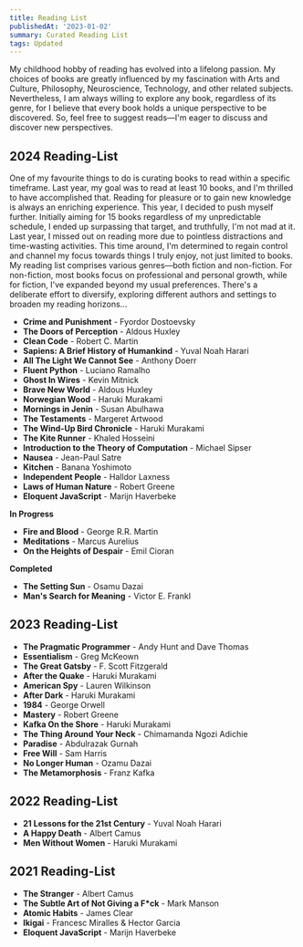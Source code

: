 ```yaml
---
title: Reading List
publishedAt: '2023-01-02'
summary: Curated Reading List
tags: Updated
---
```


My childhood hobby of reading has evolved into a lifelong passion. My choices of books are greatly influenced by my fascination with Arts and Culture, Philosophy, Neuroscience, Technology, and other related subjects. Nevertheless, I am always willing to explore any book, regardless of its genre, for I believe that every book holds a unique perspective to be discovered. So, feel free to suggest reads—I'm eager to discuss and discover new perspectives.

## 2024 Reading-List

One of my favourite things to do is curating books to read within a specific timeframe. Last year, my goal was to read at least 10 books, and I'm thrilled to have accomplished that. Reading for pleasure or to gain new knowledge is always an enriching experience. This year, I decided to push myself further. Initially aiming for 15 books regardless of my unpredictable schedule, I ended up surpassing that target, and truthfully, I'm not mad at it. Last year, I missed out on reading more due to pointless distractions and time-wasting activities. This time around, I'm determined to regain control and channel my focus towards things I truly enjoy, not just limited to books. My reading list comprises various genres—both fiction and non-fiction. For non-fiction, most books focus on professional and personal growth, while for fiction, I've expanded beyond my usual preferences. There's a deliberate effort to diversify, exploring different authors and settings to broaden my reading horizons...

- **Crime and Punishment** - Fyordor Dostoevsky <Badge text="Philosophy" />
- **The Doors of Perception** - Aldous Huxley <Badge text="Non-Fiction" />
- **Clean Code** - Robert C. Martin <Badge text="Programming" />
- **Sapiens: A Brief History of Humankind** - Yuval Noah Harari <Badge text="History" />
- **All The Light We Cannot See** - Anthony Doerr <Badge text="Fiction" />
- **Fluent Python** - Luciano Ramalho <Badge text="Programming" />
- **Ghost In Wires** - Kevin Mitnick <Badge text="Non-Fiction" />
- **Brave New World** - Aldous Huxley <Badge text="Fiction" />
- **Norwegian Wood** - Haruki Murakami <Badge text="Fiction" />
- **Mornings in Jenin** - Susan Abulhawa <Badge text="Fiction" />
- **The Testaments** - Margeret Artwood <Badge text="Fiction" />
- **The Wind-Up Bird Chronicle** - Haruki Murakami <Badge text="Fiction" />
- **The Kite Runner** - Khaled Hosseini <Badge text="Fiction" />
- **Introduction to the Theory of Computation** - Michael Sipser <Badge text="Computing" />
- **Nausea** - Jean-Paul Satre <Badge text="Philosophy" />
- **Kitchen** - Banana Yoshimoto <Badge text="Fiction" />
- **Independent People** - Halldor Laxness <Badge text="Fiction" />
- **Laws of Human Nature** - Robert Greene <Badge text="Non-Fiction" />
- **Eloquent JavaScript** - Marijn Haverbeke <Badge text="Programming" /> <Badge text="Revisit" /> 


**In Progress**
- **Fire and Blood** - George R.R. Martin <Badge text="Fiction" />
- **Meditations** - Marcus Aurelius <Badge text="Philosophy" />
- **On the Heights of Despair** - Emil Cioran <Badge text="Philosophy" />

**Completed**
- **The Setting Sun** - Osamu Dazai <Badge text="Fiction" />
- **Man's Search for Meaning** - Victor E. Frankl <Badge text="Memoir" />


## 2023 Reading-List

- **The Pragmatic Programmer** - Andy Hunt and Dave Thomas
- **Essentialism** - Greg McKeown
- **The Great Gatsby** - F. Scott Fitzgerald
- **After the Quake** - Haruki Murakami
- **American Spy** - Lauren Wilkinson
- **After Dark** - Haruki Murakami
- **1984** - George Orwell
- **Mastery** - Robert Greene
- **Kafka On the Shore** - Haruki Murakami
- **The Thing Around Your Neck** - Chimamanda Ngozi Adichie
- **Paradise** - Abdulrazak Gurnah
- **Free Will** - Sam Harris
- **No Longer Human** - Ozamu Dazai
- **The Metamorphosis** - Franz Kafka


## 2022 Reading-List

- **21 Lessons for the 21st Century** - Yuval Noah Harari
- **A Happy Death** - Albert Camus
- **Men Without Women** - Haruki Murakami


## 2021 Reading-List

- **The Stranger** - Albert Camus
- **The Subtle Art of Not Giving a F*ck** - Mark Manson
- **Atomic Habits** - James Clear
- **Ikigai** - Francesc Miralles & Hector Garcia
- **Eloquent JavaScript** - Marijn Haverbeke
